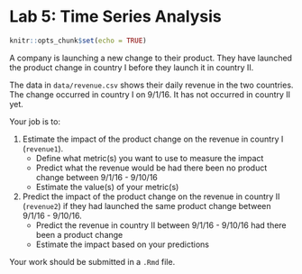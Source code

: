 
# Lab 5: Time Series Analysis

```r
knitr::opts_chunk$set(echo = TRUE)
```

A company is launching a new change to their product. They have launched the product change in country I before they launch it in country II.

The data in `data/revenue.csv` shows their daily revenue in the two countries. The change occurred in country I on 9/1/16. It has not occurred in country II yet.

Your job is to:

1. Estimate the impact of the product change on the revenue in country I (`revenue1`).
    * Define what metric(s) you want to use to measure the impact
    * Predict what the revenue would be had there been no product change between 9/1/16 - 9/10/16
    * Estimate the value(s) of your metric(s)

2. Predict the impact of the product change on the revenue in country II (`revenue2`) if they had launched the same product change between 9/1/16 - 9/10/16.
    * Predict the revenue in country II between 9/1/16 - 9/10/16 had there been a product change
    * Estimate the impact based on your predictions


Your work should be submitted in a `.Rmd` file.